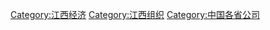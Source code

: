 {{Category diffuse}}

[[Category:江西经济|Category:江西经济]]
[[Category:江西组织|Category:江西组织]]
[[Category:中国各省公司|Category:中国各省公司]]